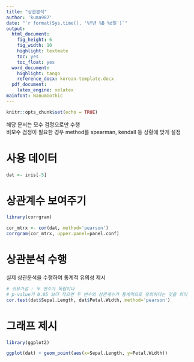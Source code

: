 ```yaml
---
title: "상관분석"
author: 'kuma987'
date: "`r format(Sys.time(), '%Y년 %B %d일')`"
output:
  html_document: 
    fig_height: 6
    fig_width: 10
    highlight: textmate
    toc: yes
    toc_float: yes
  word_document:
    highlight: tango
    reference_docx: korean-template.docx
  pdf_document:
    latex_engine: xelatex
mainfont: NanumGothic
---
```


```r
knitr::opts_chunk$set(echo = TRUE)
```

해당 문서는 모수 검정으로만 수행  
비모수 검정이 필요한 경우 method를 spearman, kendall 등 상황에 맞게 설정

# 사용 데이터
```r
dat <- iris[-5]
```


# 상관계수 보여주기
```r
library(corrgram)
```

```r
cor_mtrx <- cor(dat, method='pearson')
corrgram(cor_mtrx, upper.panel=panel.conf)
```



# 상관분석 수행
실제 상관분석을 수행하여 통계적 유의성 제시
```r
# 귀무가설 : 두 변수가 독립이다
# p-value가 0.05 보다 작으면 두 변수의 상관계수가 통계적으로 유의하다는 것을 의미
cor.test(dat$Sepal.Length, dat$Petal.Width, method='pearson')
```

# 그래프 제시
```r
library(ggplot2)
```

```r
ggplot(dat) + geom_point(aes(x=Sepal.Length, y=Petal.Width))
```


